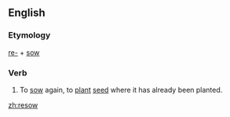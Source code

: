 ==English==

===Etymology===
[[re-]] + [[sow]]

===Verb===
{{en-verb|resows|resowing|resowed|resown}}

#To [[sow]] again, to [[plant]] [[seed]] where it has already been planted.

[[zh:resow]]